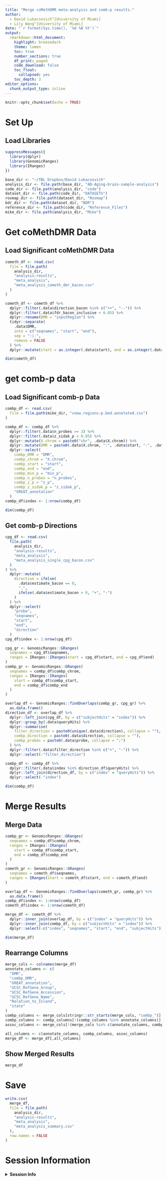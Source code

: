 ```yaml
---
title: "Merge coMethDMR meta-analysis and comb-p results."
author:
  - David Lukacsovich^[University of Miami]
  - Lily Wang^[University of Miami]
date: "`r format(Sys.time(), '%d %B %Y')`"
output:
  rmarkdown::html_document:
    highlight: breezedark
    theme: lumen
    toc: true
    number_sections: true
    df_print: paged
    code_download: false
    toc_float:
      collapsed: yes
    toc_depth: 3
editor_options:
  chunk_output_type: inline    
---
```


```r
knitr::opts_chunk$set(echo = TRUE)
```

# Set Up

## Load Libraries

```r
suppressMessages({
  library(dplyr)
  library(GenomicRanges)
  library(IRanges)
})

base_dir <- "~/TBL Dropbox/David Lukacsovich"
analysis_dir <- file.path(base_dir, "AD-Aging-brain-sample-analysis")
code_dir <- file.path(analysis_dir, "code")
dataset_dir <- file.path(code_dir, "DATASETS")
rosmap_dir <- file.path(dataset_dir, "Rosmap")
bdr_dir <- file.path(dataset_dir, "BDR")
reference_dir <- file.path(code_dir, "Reference_Files")
mike_dir <- file.path(analysis_dir, "Mike")
```

# Get coMethDMR Data

## Load Significant coMethDMR Data

```r
cometh_df <- read.csv(
  file = file.path(
    analysis_dir,
    "analysis-results",
    "meta_analysis",
    "meta_analysis_cometh_dmr_bacon.csv"
  )
)

cometh_df <- cometh_df %>%
  dplyr::filter(.data$direction_bacon %in% c("++", "--")) %>%
  dplyr::filter(.data$fdr_bacon_inclusive < 0.05) %>%
  dplyr::rename(DMR = "inputRegion") %>%
  tidyr::separate(
    .data$DMR,
    into = c("seqnames", "start", "end"),
    sep = ":|-",
    remove = FALSE
  ) %>%
  dplyr::mutate(start = as.integer(.data$start), end = as.integer(.data$end))

dim(cometh_df)
```

# get comb-p data

## Load Significant comb-p Data

```r
combp_df <- read.csv(
  file = file.path(mike_dir, "cnew.regions-p.bed.annotated.csv")
)

combp_df <- combp_df %>%
  dplyr::filter(.data$n_probes >= 3) %>%
  dplyr::filter(.data$z_sidak_p < 0.05) %>%
  dplyr::mutate(X.chrom = paste0("chr", .data$X.chrom)) %>%
  dplyr::mutate(DMR = paste0(.data$X.chrom, ":", .data$start, "-", .data$end)) %>%
  dplyr::select(
    combp_DMR = "DMR",
    combp_chrom = "X.chrom",
    combp_start = "start",
    combp_end = "end",
    combp_min_p = "min_p",
    combp_n_probes = "n_probes",
    combp_z_p = "z_p",
    combp_z_sidak_p = "z_sidak_p",
    "GREAT_annotation"
  )
combp_df$index <- 1:nrow(combp_df)

dim(combp_df)
```

## Get comb-p Directions

```r
cpg_df <- read.csv(
  file.path(
    analysis_dir,
    "analysis-results",
    "meta_analysis",
    "meta_analysis_single_cpg_bacon.csv"
  )
) %>%
  dplyr::mutate(
    direction = ifelse(
      .data$estimate_bacon == 0,
      ".",
      ifelse(.data$estimate_bacon > 0, "+", "-")
    )
  ) %>%
  dplyr::select(
    "probe",
    "seqnames",
    "start",
    "end",
    "direction"
  )
cpg_df$index <- 1:nrow(cpg_df)

cpg_gr <- GenomicRanges::GRanges(
  seqnames = cpg_df$seqnames,
  ranges = IRanges::IRanges(start = cpg_df$start, end = cpg_df$end)
)
combp_gr <- GenomicRanges::GRanges(
  seqnames = combp_df$combp_chrom,
  ranges = IRanges::IRanges(
    start = combp_df$combp_start,
    end = combp_df$combp_end
  )
)

overlap_df <- GenomicRanges::findOverlaps(combp_gr, cpg_gr) %>%
  as.data.frame()
direction_df <- overlap_df %>%
  dplyr::left_join(cpg_df, by = c("subjectHits" = "index")) %>%
  dplyr::group_by(.data$queryHits) %>%
  dplyr::summarise(
    filter_direction = paste0(unique(.data$direction), collapse = ""),
    combp_direction = paste0(.data$direction, collapse = ""),
    combp_probes = paste0(.data$probe, collapse = ";")
  ) %>%
  dplyr::filter(.data$filter_direction %in% c("+", "-")) %>%
  dplyr::select(-"filter_direction")

combp_df <- combp_df %>%
  dplyr::filter(.data$index %in% direction_df$queryHits) %>%
  dplyr::left_join(direction_df, by = c("index" = "queryHits")) %>%
  dplyr::select(-"index")

dim(combp_df)
```

# Merge Results

## Merge Data

```r
combp_gr <- GenomicRanges::GRanges(
  seqnames = combp_df$combp_chrom,
  ranges = IRanges::IRanges(
    start = combp_df$combp_start,
    end = combp_df$combp_end
  )
)
cometh_gr <- GenomicRanges::GRanges(
  seqnames = cometh_df$seqnames,
  ranges = IRanges(start = cometh_df$start, end = cometh_df$end)
)

overlap_df <- GenomicRanges::findOverlaps(cometh_gr, combp_gr) %>%
  as.data.frame()
combp_df$index <- 1:nrow(combp_df)
cometh_df$index <- 1:nrow(cometh_df)

merge_df <- cometh_df %>%
  dplyr::inner_join(overlap_df, by = c("index" = "queryHits")) %>%
  dplyr::inner_join(combp_df, by = c("subjectHits" = "index")) %>%
  dplyr::select(-c("index", "seqnames", "start", "end", "subjectHits"))

dim(merge_df)
```

## Rearrange Columns

```r
merge_cols <- colnames(merge_df)
annotate_columns <- c(
  "DMR",
  "combp_DMR",
  "GREAT_annotation",
  "UCSC_RefGene_Group",
  "UCSC_RefGene_Accession",
  "UCSC_RefGene_Name",
  "Relation_to_Island",
  "state"
)
combp_columns <- merge_cols[stringr::str_starts(merge_cols, "combp_")]
combp_columns <- combp_columns[!(combp_columns %in% annotate_columns)]
assoc_columns <- merge_cols[!(merge_cols %in% c(annotate_columns, combp_columns))]

all_columns <- c(annotate_columns, combp_columns, assoc_columns)
merge_df <- merge_df[,all_columns]
```

## Show Merged Results

```r
merge_df
```

# Save

```r
write.csv(
  merge_df,
  file = file.path(
    analysis_dir,
    "analysis-results",
    "meta_analysis",
    "meta_analysis_summary.csv"
  ),
  row.names = FALSE
)
```

# Session Information

<details>
  <summary>**Session Info**</summary>
```r
sessionInfo()
```
</details>

